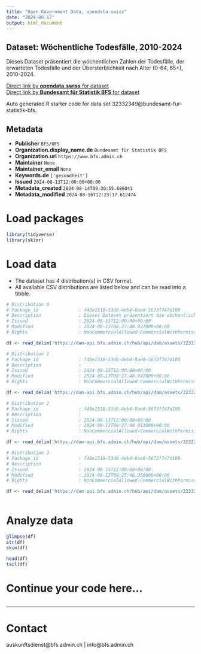 ```yaml
---
title: "Open Government Data, opendata.swiss"
date: "2024-08-17"
output: html_document
---
```


## Dataset: Wöchentliche Todesfälle, 2010-2024

Dieses Dataset präsentiert die wöchentlichen Zahlen der Todesfälle, der erwarteten Todesfälle und der Übersterblichkeit nach Alter (0-64, 65+), 2010-2024.

[Direct link by **opendata.swiss** for dataset](https://opendata.swiss/de/dataset/wochentliche-todesfalle-2010-2024)<br>
[Direct link by **Bundesamt für Statistik BFS** for dataset](https://www.bfs.admin.ch/asset/de/ts-d-14.03.04.03-wr)

Auto generated R starter code for data set 32332349@bundesamt-fur-statistik-bfs.

## Metadata

- **Publisher** `BFS/OFS`
- **Organization.display_name.de** `Bundesamt für Statistik BFS`
- **Organization.url** `https://www.bfs.admin.ch`
- **Maintainer** `None`
- **Maintainer_email** `None`
- **Keywords.de** `['gesundheit']`
- **Issued** `2024-08-13T12:00:00+00:00`
- **Metadata_created** `2024-08-14T09:30:55.686041`
- **Metadata_modified** `2024-08-16T12:23:17.612474`


# Load packages

```r

library(tidyverse)
library(skimr)

```

# Load data

-   The dataset has 4 distribution(s) in CSV format.
-   All available CSV distributions are listed below and can be read into a tibble.

```r

# Distribution 0
# Package_id               : f48e1518-53d6-4eb4-8ae0-5673f747d100
# Description              : Dieses Dataset präsentiert die wöchentlichen Zahlen der Todesfälle, der erwarteten Todesfälle und der Übersterblichkeit nach Alter (0-64, 65+), 2010-2024.
# Issued                   : 2024-08-13T12:00:00+00:00
# Modified                 : 2024-08-13T08:27:48.927000+00:00
# Rights                   : NonCommercialAllowed-CommercialWithPermission-ReferenceRequired

df <- read_delim('https://dam-api.bfs.admin.ch/hub/api/dam/assets/32332357/master')

# Distribution 1
# Package_id               : f48e1518-53d6-4eb4-8ae0-5673f747d100
# Description              : 
# Issued                   : 2024-08-13T12:00:00+00:00
# Modified                 : 2024-08-13T08:27:48.947000+00:00
# Rights                   : NonCommercialAllowed-CommercialWithPermission-ReferenceRequired

df <- read_delim('https://dam-api.bfs.admin.ch/hub/api/dam/assets/32332364/master')

# Distribution 2
# Package_id               : f48e1518-53d6-4eb4-8ae0-5673f747d100
# Description              : 
# Issued                   : 2024-08-13T12:00:00+00:00
# Modified                 : 2024-08-13T08:27:48.911000+00:00
# Rights                   : NonCommercialAllowed-CommercialWithPermission-ReferenceRequired

df <- read_delim('https://dam-api.bfs.admin.ch/hub/api/dam/assets/32332373/master')

# Distribution 3
# Package_id               : f48e1518-53d6-4eb4-8ae0-5673f747d100
# Description              : 
# Issued                   : 2024-08-13T12:00:00+00:00
# Modified                 : 2024-08-13T08:27:48.950000+00:00
# Rights                   : NonCommercialAllowed-CommercialWithPermission-ReferenceRequired

df <- read_delim('https://dam-api.bfs.admin.ch/hub/api/dam/assets/32332370/master')



```

# Analyze data

```r

glimpse(df)
str(df)
skim(df)

head(df)
tail(df)

```

# Continue your code here...

```r

```

------------------------------------------------------------------------

# Contact

auskunftsdienst@bfs.admin.ch | info@bfs.admin.ch
